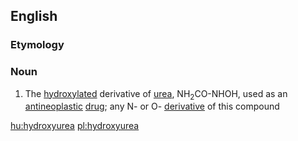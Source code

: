 ==English==

===Etymology===
{{prefix|hydroxy|urea|lang=en}}

===Noun===
{{wikipedia}}
{{en-noun|-|s}}

# {{lb|en|organic compound}} The [[hydroxylated]] derivative of [[urea]], NH<sub>2</sub>CO-NHOH, used as an [[antineoplastic]] [[drug]]; any N- or O- [[derivative]] of this compound

[[hu:hydroxyurea]]
[[pl:hydroxyurea]]